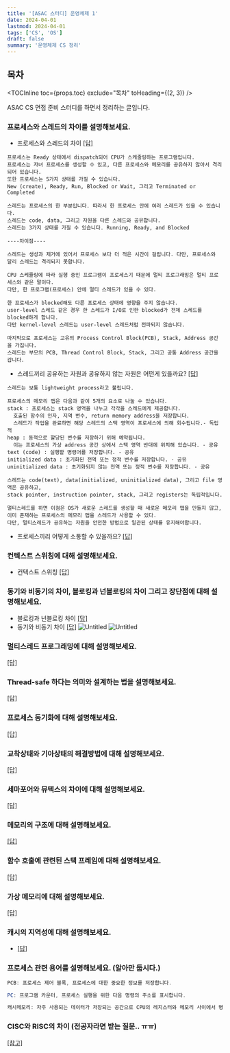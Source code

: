 ```yaml
---
title: '[ASAC 스터디] 운영체제 1'
date: 2024-04-01
lastmod: 2024-04-01
tags: ['CS', 'OS']
draft: false
summary: '운영체제 CS 정리'
---
```


## 목차

<TOCInline toc={props.toc} exclude="목차" toHeading={(2, 3)} />

ASAC CS 면접 준비 스터디를 하면서 정리하는 글입니다.

### 프로세스와 스레드의 차이를 설명해보세요.

- 프로세스와 스레드의 차이 [[답]](https://www.geeksforgeeks.org/difference-between-process-and-thread/)

```
프로세스는 Ready 상태에서 dispatch되어 CPU가 스케줄링하는 프로그램입니다.
프로세스는 자녀 프로세스를 생성할 수 있고, 다른 프로세스와 메모리를 공유하지 않아서 격리되어 있습니다.
또한 프로세스는 5가지 상태를 가질 수 있습니다.
New (create), Ready, Run, Blocked or Wait, 그리고 Terminated or Completed

스레드는 프로세스의 한 부분입니다. 따라서 한 프로세스 안에 여러 스레드가 있을 수 있습니다.
스레드는 code, data, 그리고 자원을 다른 스레드와 공유합니다.
스레드는 3가지 상태를 가질 수 있습니다. Running, Ready, and Blocked

----차이점----

스레드는 생성과 제거에 있어서 프로세스 보다 더 적은 시간이 걸립니다. 다만, 프로세스와 달리 스레드는 격리되지 못합니다.

CPU 스케쥴링에 따라 실행 중인 프로그램이 프로세스기 때문에 멀티 프로그래밍은 멀티 프로세스와 같은 말이다.
다만, 한 프로그램(프로세스) 안에 멀티 스레드가 있을 수 있다.

한 프로세스가 blocked해도 다른 프로세스 상태에 영향을 주지 않습니다.
user-level 스레드 같은 경우 한 스레드가 I/O로 인한 blocked가 전체 스레드를 blocked하게 합니다.
다만 kernel-level 스레드는 user-level 스레드처럼 전파되지 않습니다.

마지막으로 프로세스는 고유의 Process Control Block(PCB), Stack, Address 공간을 가집니다.
스레드는 부모의 PCB, Thread Control Block, Stack, 그리고 공통 Address 공간을 갑니다.
```

- 스레드끼리 공유하는 자원과 공유하지 않는 자원은 어떤게 있을까요? [[답]](https://www.baeldung.com/cs/threads-sharing-resources)

```
스레드는 보통 lightweight process라고 불립니다.

프로세스의 메모리 맵은 다음과 같이 5개의 요소로 나눌 수 있습니다.
stack : 프로세스는 stack 영역을 나누고 각각을 스레드에게 제공합니다.
  호출된 함수의 인자, 지역 변수, return memory address을 저장합니다.
  스레드가 작업을 완료하면 해당 스레드의 스택 영역이 프로세스에 의해 회수됩니다.- 독립적
heap : 동적으로 할당된 변수를 저장하기 위해 예약됩니다.
  이는 프로세스의 가상 address 공간 상에서 스택 영역 반대에 위치해 있습니다. - 공유
text (code) : 실행할 명령어를 저장합니다. - 공유
initialized data : 초기화된 전역 또는 정적 변수를 저장합니다. - 공유
uninitialized data : 초기화되지 않는 전역 또는 정적 변수를 저장합니다. - 공유

스레드는 code(text), data(initialized, uninitialized data), 그리고 file 영역은 공유하고,
stack pointer, instruction pointer, stack, 그리고 registers는 독립적입니다.

멀티스레드를 하면 이점은 OS가 새로운 스레드를 생성할 때 새로운 메모리 맵을 만들지 않고,
이미 존재하는 프로세스의 메모리 맵을 스레드가 사용할 수 있다.
다만, 멀티스레드가 공유하는 자원을 안전한 방법으로 일관된 상태를 유지해야합니다.
```

- 프로세스끼리 어떻게 소통할 수 있을까요? [[답]](https://en.wikipedia.org/wiki/Inter-process_communication)

### 컨텍스트 스위칭에 대해 설명해보세요.

- 컨텍스트 스위칭 [[답]](https://www.geeksforgeeks.org/context-switch-in-operating-system/)

### 동기와 비동기의 차이, 블로킹과 넌블로킹의 차이 그리고 장단점에 대해 설명해보세요.

- 블로킹과 넌블로킹 차이 [[답]](https://nodejs.org/en/learn/asynchronous-work/overview-of-blocking-vs-non-blocking)
- 동기와 비동기 차이 [[답]](https://www.ibm.com/docs/en/aix/7.2?topic=concepts-asynchronous-io-subsystem)
  ![Untitled](https://prod-files-secure.s3.us-west-2.amazonaws.com/351dfbb5-e326-408c-b913-3a27ed28fe2f/2d9b6106-65db-4552-b808-71cb14a1c1cf/Untitled.png)
  ![Untitled](https://prod-files-secure.s3.us-west-2.amazonaws.com/351dfbb5-e326-408c-b913-3a27ed28fe2f/41ce37bc-44e1-42ec-b666-3e111b7277b4/Untitled.png)

### 멀티스레드 프로그래밍에 대해 설명해보세요.

[[답]](https://www.geeksforgeeks.org/multithreading-in-operating-system/)

### Thread-safe 하다는 의미와 설계하는 법을 설명해보세요.

[[답]](https://www.baeldung.com/java-thread-safety)

### 프로세스 동기화에 대해 설명해보세요.

[[답]](https://www.geeksforgeeks.org/introduction-of-process-synchronization/)

### 교착상태와 기아상태의 해결방법에 대해 설명해보세요.

[[답]](https://www.geeksforgeeks.org/difference-between-deadlock-and-starvation-in-os/)

### 세마포어와 뮤텍스의 차이에 대해 설명해보세요.

[[답]](https://www.geeksforgeeks.org/mutex-vs-semaphore/)

### 메모리의 구조에 대해 설명해보세요.

[[답]](https://tcpschool.com/c/c_memory_structure)

### 함수 호출에 관련된 스택 프레임에 대해 설명해보세요.

[[답]](https://tcpschool.com/c/c_memory_stackframe)

### 가상 메모리에 대해 설명해보세요.

[[답]](https://www.techtarget.com/searchstorage/definition/virtual-memory)

### 캐시의 지역성에 대해 설명해보세요.

- [[답]](https://www.geeksforgeeks.org/locality-of-reference-and-cache-operation-in-cache-memory/)

### 프로세스 관련 용어를 설명해보세요. (알아만 둡시다.)

```java
PCB: 프로세스 제어 블록, 프로세스에 대한 중요한 정보를 저장합니다.

PC: 프로그램 카운터, 프로세스 실행을 위한 다음 명령의 주소를 표시합니다.

캐시메모리: 자주 사용되는 데이터가 저장되는 공간으로 CPU의 레지스터와 메모리 사이에서 병목 현상을 완화하는 장치입니다.
```

### CISC와 RISC의 차이 (전공자라면 받는 질문.. ㅠㅠ)

[[참고]](https://www.guru99.com/ko/risc-vs-cisc-differences.html)
